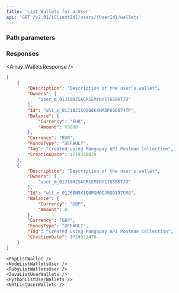 ```yaml
---
title: 'List Wallets for a User'  
api: 'GET /v2.01/{ClientId}/users/{UserId}/wallets'  
---
```


  


### Path parameters  

<UserId />  

### Responses  

<AccordionGroup><Accordion title="200">  

<Array_WalletsResponse /></Accordion></AccordionGroup>  

<ResponseExample>  

```json 200  
[
    {
        "Description": "Description of the user's wallet",
        "Owners": [
            "user_m_01J18HZSACR1EMYNY1TBS8KTJD"
        ],
        "Id": "wlt_m_01J18J1SQGG6KXNM3F8GD674TP",
        "Balance": {
            "Currency": "EUR",
            "Amount": 99800
        },
        "Currency": "EUR",
        "FundsType": "DEFAULT",
        "Tag": "Created using Mangopay API Postman Collection",
        "CreationDate": 1719348029
    },
    {
        "Description": "Description of the user's wallet",
        "Owners": [
            "user_m_01J18HZSACR1EMYNY1TBS8KTJD"
        ],
        "Id": "wlt_m_01J6EN9X1Q0PGM0CJ9QD197CRG",
        "Balance": {
            "Currency": "GBP",
            "Amount": 0
        },
        "Currency": "GBP",
        "FundsType": "DEFAULT",
        "Tag": "Created using Mangopay API Postman Collection",
        "CreationDate": 1724921476
    }
]
```  

</ResponseExample>  

<RequestExample>  
  
    <PhpListWallet />
    <NodeListWalletsUser />
    <RubyListWalletsUser />
    <JavaListUserWallets />
    <PythonListUserWallets />
    <NetListUserWallets />
  
</RequestExample>